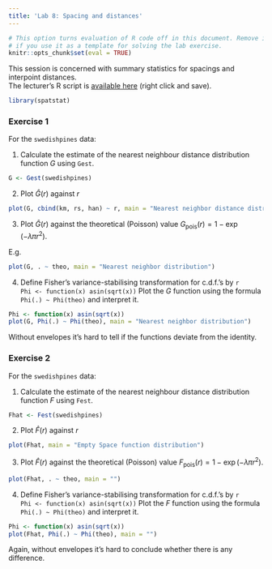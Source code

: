 ```yaml
---
title: 'Lab 8: Spacing and distances'
---
```


```r
# This option turns evaluation of R code off in this document. Remove it
# if you use it as a template for solving the lab exercise.
knitr::opts_chunk$set(eval = TRUE)
```

This session is concerned with summary statistics for
spacings and interpoint distances.  
The lecturer's R script is [available here](https://raw.githubusercontent.com/spatstat/SSAI2017/master/Scripts/script08.R) (right click and save).

```r
library(spatstat)
```

### Exercise 1

For the `swedishpines` data:

1.  Calculate the estimate of the nearest neighbour distance
    distribution function $G$ using `Gest`.

```r
G <- Gest(swedishpines)
```

2.  Plot $\hat G(r)$ against $r$

```r
plot(G, cbind(km, rs, han) ~ r, main = "Nearest neighbor distance distribution")
```

3.  Plot $\hat G(r)$ against the theoretical (Poisson) value
    $G_{\mbox{pois}}(r) = 1 - \exp(-\lambda \pi r^2)$.

E.g.

```r
plot(G, . ~ theo, main = "Nearest neighbor distribution")
```

4.  Define Fisher’s variance-stabilising transformation for c.d.f.’s
    by
    ```r
    Phi <- function(x) asin(sqrt(x))
    ```
    Plot the $G$ function using the formula `Phi(.) ~ Phi(theo)`
    and interpret it.
    
```r
Phi <- function(x) asin(sqrt(x))
plot(G, Phi(.) ~ Phi(theo), main = "Nearest neighbor distribution")
```

Without envelopes it's hard to tell if the functions deviate from the identity.

### Exercise 2

For the `swedishpines` data:

1.  Calculate the estimate of the nearest neighbour distance
    distribution function $F$ using `Fest`.

```r
Fhat <- Fest(swedishpines)
```

2.  Plot $\hat F(r)$ against $r$

```r
plot(Fhat, main = "Empty Space function distribution")
```

3.  Plot $\hat F(r)$ against the theoretical (Poisson) value
    $F_{\mbox{pois}}(r) = 1 - \exp(-\lambda \pi r^2)$.

```r
plot(Fhat, . ~ theo, main = "")
```

4.  Define Fisher’s variance-stabilising transformation for c.d.f.’s
    by
    ```r
    Phi <- function(x) asin(sqrt(x))
    ```
    Plot the $F$ function using the formula `Phi(.) ~ Phi(theo)`
    and interpret it.

```r
Phi <- function(x) asin(sqrt(x))
plot(Fhat, Phi(.) ~ Phi(theo), main = "")
```

Again, without envelopes it's hard to conclude whether there is any difference.
